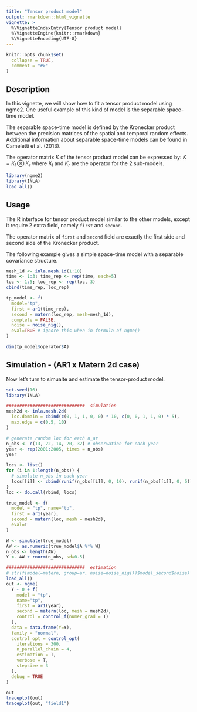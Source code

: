 ```yaml
---
title: "Tensor product model"
output: rmarkdown::html_vignette
vignette: >
  %\VignetteIndexEntry{Tensor product model}
  %\VignetteEngine{knitr::rmarkdown}
  %\VignetteEncoding{UTF-8}
---
```


```r
knitr::opts_chunk$set(
  collapse = TRUE,
  comment = "#>"
)
```

## Description

In this vignette, we will show how to fit a tensor product model using ngme2. One useful example of this kind of model is the separable space-time model.

The separable space-time model is defined by the Kronecker product between the precision matrices of the spatial and temporal random effects. Additional information about separable space-time models can be found in Cameletti et al. (2013).

The operator matrix $K$ of the tensor product model can be expressed by: $K = K_l \otimes K_r$ where $K_l$ and $K_r$ are the operator for the 2 sub-models.

```r
library(ngme2)
library(INLA)
load_all()
```

## Usage

The R interface for tensor product model similar to the other models, except it require 2 extra field, namely `first` and `second`.

The operator matrix of `first` and `second` field are exactly the first side and second side of the Kronecker product.

The following example gives a simple space-time model with a separable covariance structure.

```r
mesh_1d <- inla.mesh.1d(1:10)
time <- 1:3; time_rep <- rep(time, each=5)
loc <- 1:5; loc_rep <- rep(loc, 3)
cbind(time_rep, loc_rep)

tp_model <- f(
  model="tp",
  first = ar1(time_rep),
  second = matern(loc_rep, mesh=mesh_1d),
  complete = FALSE,
  noise = noise_nig(),
  eval=TRUE # ignore this when in formula of ngme()
)

dim(tp_model$operator$A)
```


## Simulation - (AR1 x Matern 2d case)

Now let's turn to simualte and estimate the tensor-product model.

```r
set.seed(16)
library(INLA)

##############################  simulation
mesh2d <- inla.mesh.2d(
  loc.domain = cbind(c(0, 1, 1, 0, 0) * 10, c(0, 0, 1, 1, 0) * 5),
  max.edge = c(0.5, 10)
)

# generate random loc for each n_ar
n_obs <- c(13, 22, 14, 20, 32) # observation for each year
year <- rep(2001:2005, times = n_obs)
year

locs <- list()
for (i in 1:length(n_obs)) {
  # simulate n_obs in each year
  locs[[i]] <- cbind(runif(n_obs[[i]], 0, 10), runif(n_obs[[i]], 0, 5))
}
loc <- do.call(rbind, locs)

true_model <- f(
  model = "tp", name="tp",
  first = ar1(year),
  second = matern(loc, mesh = mesh2d),
  eval=T
)

W <- simulate(true_model)
AW <- as.numeric(true_model$A %*% W)
n_obs <- length(AW)
Y <- AW + rnorm(n_obs, sd=0.5)

##############################  estimation
# str(f(model=matern, group=ar, noise=noise_nig())$model_second$noise)
load_all()
out <- ngme(
  Y ~ 0 + f(
    model = "tp",
    name="tp",
    first = ar1(year),
    second = matern(loc, mesh = mesh2d),
    control = control_f(numer_grad = T)
  ),
  data = data.frame(Y=Y),
  family = "normal",
  control_opt = control_opt(
    iterations = 300,
    n_parallel_chain = 4,
    estimation = T,
    verbose = T,
    stepsize = 3
  ),
  debug = TRUE
)

out
traceplot(out)
traceplot(out, "field1")
```
